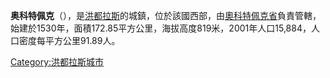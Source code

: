 '''奥科特佩克'''（{{lang-es|Ocotepeque}}），是[[洪都拉斯|洪都拉斯]]的城鎮，位於該國西部，由[[奧科特佩克省|奧科特佩克省]]負責管轄，始建於1530年，面積172.85平方公里，海拔高度819米，2001年人口15,884，人口密度每平方公里91.89人。

{{Coord|14|26|N|89|11|W|region:HN_type:city|display=title}}

{{Honduras-geo-stub}}
[[Category:洪都拉斯城市|Category:洪都拉斯城市]]